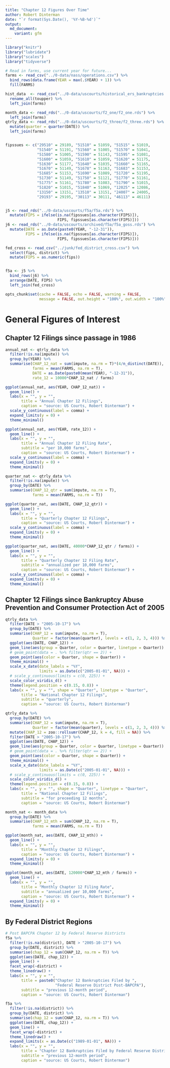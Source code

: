 ```yaml
---
title: "Chapter 12 Figures Over Time"
author: Robert Dinterman
date: "`r format(Sys.Date(), '%Y-%B-%d')`"
output:
  md_document:
    variant: gfm
---
```


```r
library("knitr")
library("lubridate")
library("scales")
library("tidyverse")

# Read in farms, use current year for future...
farms <- read_csv("../0-data/nass/operations.csv") %>% 
  bind_rows(data.frame(YEAR = max(.$YEAR) + 1)) %>% 
  fill(FARMS)

hist_data  <- read_csv("../0-data/uscourts/historical_ers_bankruptcies.csv") %>% 
  rename_all(toupper) %>% 
  left_join(farms)

month_data <- read_rds("../0-data/uscourts/f2_one/f2_one.rds") %>% 
  left_join(farms)
qtrly_data <- read_rds("../0-data/uscourts/f2_three/f2_three.rds") %>% 
  mutate(quarter = quarter(DATE)) %>% 
  left_join(farms)


fipssues <- c("29510" = 29189, "51510" = 51059, "51515" = 51019,
              "51540" = 51191, "51560" = 51005, "51570" = 51041,
              "51580" = 51005, "51590" = 51143, "51595" = 51081,
              "51600" = 51059, "51610" = 51059, "51620" = 51175,
              "51630" = 51177, "51640" = 51035, "51660" = 51165,
              "51670" = 51149, "51678" = 51163, "51683" = 51153,
              "51685" = 51153, "51690" = 51089, "51720" = 51195,
              "51730" = 51149, "51750" = 51121, "51770" = 51161,
              "51775" = 51161, "51780" = 51083, "51790" = 51015,
              "51820" = 51015, "51840" = 51069, "12025" = 12086,
              "13150" = 13151, "13510" = 13151, "24007" = 24005,
              "29193" = 29195, "30113" = 30111, "46113" = 46111)


j5 <- read_rds("../0-data/uscourts/f5a/f5a.rds") %>% 
  mutate(FIPS = ifelse(is.na(fipssues[as.character(FIPS)]),
                       FIPS, fipssues[as.character(FIPS)])) 
j6 <- read_rds("../0-data/uscourts/archived/f5a/f5a_goss.rds") %>% 
  mutate(DATE = as.Date(paste0(YEAR, "-12-31")),
         FIPS = ifelse(is.na(fipssues[as.character(FIPS)]),
                       FIPS, fipssues[as.character(FIPS)]))

fed_cross <- read_csv("../junk/fed_district_cross.csv") %>% 
  select(fips, district) %>% 
  mutate(FIPS = as.numeric(fips))


f5a <- j5 %>% 
  bind_rows(j6) %>% 
  arrange(DATE, FIPS) %>% 
  left_join(fed_cross)
```

```r
opts_chunk$set(cache = FALSE, echo = FALSE, warning = FALSE,
               message = FALSE, out.height = "100%", out.width = "100%")
```

# General Figures of Interest

## Chapter 12 Filings since passage in 1986

```r
annual_nat <- qtrly_data %>% 
  filter(!is.na(impute)) %>% 
  group_by(YEAR) %>% 
  summarise(CHAP_12_nat = sum(impute, na.rm = T)*(4/n_distinct(DATE)),
            farms = mean(FARMS, na.rm = T),
            DATE = as.Date(paste0(mean(YEAR), "-12-31")),
            rate_12 = 10000*CHAP_12_nat / farms)

ggplot(annual_nat, aes(YEAR, CHAP_12_nat)) +
  geom_line() +
  labs(x = "", y = "",
       title = "Annual Chapter 12 Filings",
       caption = "source: US Courts, Robert Dinterman") +
  scale_y_continuous(label = comma) +
  expand_limits(y = 0) +
  theme_minimal()

ggplot(annual_nat, aes(YEAR, rate_12)) +
  geom_line() +
  labs(x = "", y = "",
       title = "Annual Chapter 12 Filing Rate",
       subtitle = "per 10,000 farms",
       caption = "source: US Courts, Robert Dinterman") +
  scale_y_continuous(label = comma) +
  expand_limits(y = 0) +
  theme_minimal()

```

```r
quarter_nat <- qtrly_data %>% 
  filter(!is.na(impute)) %>% 
  group_by(DATE) %>% 
  summarise(CHAP_12_qtr = sum(impute, na.rm = T),
            farms = mean(FARMS, na.rm = T))

ggplot(quarter_nat, aes(DATE, CHAP_12_qtr)) +
  geom_line() +
  labs(x = "", y = "",
       title = "Quarterly Chapter 12 Filings",
       caption = "source: US Courts, Robert Dinterman") +
  scale_y_continuous(label = comma) +
  expand_limits(y = 0) +
  theme_minimal()

ggplot(quarter_nat, aes(DATE, 40000*CHAP_12_qtr / farms)) +
  geom_line() +
  labs(x = "", y = "",
       title = "Quarterly Chapter 12 Filing Rate",
       subtitle = "annualized per 10,000 farms",
       caption = "source: US Courts, Robert Dinterman") +
  scale_y_continuous(label = comma) +
  expand_limits(y = 0) +
  theme_minimal()
```

## Chapter 12 Filings since Bankruptcy Abuse Prevention and Consumer Protection Act of 2005

```r
qtrly_data %>% 
  filter(DATE > "2005-10-17") %>% 
  group_by(DATE) %>% 
  summarise(CHAP_12 = sum(impute, na.rm = T),
            Quarter = factor(mean(quarter), levels = c(1, 2, 3, 4))) %>% 
  ggplot(aes(DATE, CHAP_12)) +
  geom_line(aes(group = Quarter, color = Quarter, linetype = Quarter)) +
  # geom_point(data = . %>% filter(qtr == 2)) +
  geom_point(aes(color = Quarter, shape = Quarter)) +
  theme_minimal() +
  scale_x_date(date_labels = "%Y",
               limits = as.Date(c("2005-01-01", NA))) +
  # scale_y_continuous(limits = c(0, 225)) +
  scale_color_viridis_d() +
  theme(legend.position = c(0.15, 0.8)) + 
  labs(x = "", y = "", shape = "Quarter", linetype = "Quarter",
       title = "National Chapter 12 Filings",
       subtitle = "quarterly",
       caption = "source: US Courts, Robert Dinterman")
```

```r
qtrly_data %>% 
  group_by(DATE) %>% 
  summarise(CHAP_12 = sum(impute, na.rm = T),
            Quarter = factor(mean(quarter), levels = c(1, 2, 3, 4))) %>% 
  mutate(CHAP_12 = zoo::rollsumr(CHAP_12, k = 4, fill = NA)) %>% 
  filter(DATE > "2005-10-17") %>% 
  ggplot(aes(DATE, CHAP_12)) +
  geom_line(aes(group = Quarter, color = Quarter, linetype = Quarter)) +
  # geom_point(data = . %>% filter(qtr == 2)) +
  geom_point(aes(color = Quarter, shape = Quarter)) +
  theme_minimal() +
  scale_x_date(date_labels = "%Y",
               limits = as.Date(c("2005-01-01", NA))) +
  # scale_y_continuous(limits = c(0, 225)) +
  scale_color_viridis_d() +
  theme(legend.position = c(0.15, 0.8)) + 
  labs(x = "", y = "", shape = "Quarter", linetype = "Quarter",
       title = "National Chapter 12 Filings",
       subtitle = "for preceeding 12 months",
       caption = "source: US Courts, Robert Dinterman")
```

```r
month_nat <- month_data %>% 
  group_by(DATE) %>% 
  summarise(CHAP_12_mth = sum(CHAP_12, na.rm = T),
            farms = mean(FARMS, na.rm = T))

ggplot(month_nat, aes(DATE, CHAP_12_mth)) +
  geom_line() +
  labs(x = "", y = "",
       title = "Monthly Chapter 12 Filings",
       caption = "source: US Courts, Robert Dinterman") +
  expand_limits(y = 0) +
  theme_minimal()

ggplot(month_nat, aes(DATE, 120000*CHAP_12_mth / farms)) +
  geom_line() +
  labs(x = "", y = "",
       title = "Monthly Chapter 12 Filing Rate",
       subtitle = "annualized per 10,000 farms",
       caption = "source: US Courts, Robert Dinterman") +
  expand_limits(y = 0) +
  theme_minimal()
```

## By Federal District Regions

```r

# Post BAPCPA Chapter 12 by Federal Reserve Districts
f5a %>% 
  filter(!is.na(district), DATE > "2005-10-17") %>%
  group_by(DATE, district) %>% 
  summarise(chap_12 = sum(CHAP_12, na.rm = T)) %>% 
  ggplot(aes(DATE, chap_12)) +
  geom_line() +
  facet_wrap(~district) +
  theme_linedraw() +
  labs(x = "", y = "",
       title = paste0("Chapter 12 Bankruptcies Filed by ",
                      "Federal Reserve District Post-BAPCPA"),
       subtitle = "previous 12-month period",
       caption = "source: US Courts, Robert Dinterman")
```

```r
f5a %>% 
  filter(!is.na(district)) %>%
  group_by(DATE, district) %>% 
  summarise(chap_12 = sum(CHAP_12, na.rm = T)) %>% 
  ggplot(aes(DATE, chap_12)) +
  geom_line() +
  facet_wrap(~district) +
  theme_linedraw() +
  expand_limits(x = as.Date(c("1989-01-01", NA))) +
  labs(x = "", y = "",
       title = "Chapter 12 Bankruptcies Filed by Federal Reserve District",
       subtitle = "previous 12-month period",
       caption = "source: US Courts, Robert Dinterman")
```


<!-- ## Combined Series -->

<!-- ```{r national-annual-quarterly} -->
<!-- annual_qtr <- quarter_nat %>%  -->
<!--   left_join(annual_nat) %>%  -->
<!--   mutate(year = year(DATE)) %>%  -->
<!--   fill(CHAP_12_nat, .direction = "up") -->

<!-- ``` -->









